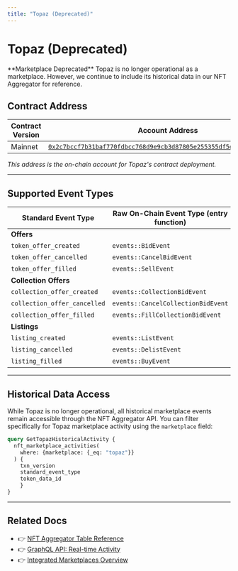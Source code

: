 ```yaml
---
title: "Topaz (Deprecated)"
---
```



# Topaz (Deprecated)

<Callout type="warning">
**Marketplace Deprecated**  
Topaz is no longer operational as a marketplace. However, we continue to include its historical data in our NFT Aggregator for reference.
</Callout>

## Contract Address

| Contract Version | Account Address |
|-----------------|----------------|
| Mainnet | [`0x2c7bccf7b31baf770fdbcc768d9e9cb3d87805e255355df5db32ac9a669010a2`](https://explorer.aptoslabs.com/account/0x2c7bccf7b31baf770fdbcc768d9e9cb3d87805e255355df5db32ac9a669010a2/modules/code/events?network=mainnet) |

*This address is the on-chain account for Topaz's contract deployment.*

---

## Supported Event Types

| Standard Event Type | Raw On-Chain Event Type (entry function) | Example Txn Version |
|--------------------|------------------------------------------|--------------------|
| **Offers** | | |
| `token_offer_created` | `events::BidEvent` | [1645629583](https://explorer.aptoslabs.com/txn/1645629583?network=mainnet) |
| `token_offer_cancelled` | `events::CancelBidEvent` | [86119627](https://explorer.aptoslabs.com/txn/86119627?network=mainnet) |
| `token_offer_filled` | `events::SellEvent` | [984827420](https://explorer.aptoslabs.com/txn/984827420?network=mainnet) |
| **Collection Offers** | | |
| `collection_offer_created` | `events::CollectionBidEvent` | [85566357](https://explorer.aptoslabs.com/txn/85566357?network=mainnet) |
| `collection_offer_cancelled` | `events::CancelCollectionBidEvent` | [2787969](https://explorer.aptoslabs.com/txn/2787969?network=mainnet) |
| `collection_offer_filled` | `events::FillCollectionBidEvent` | [2367804069](https://explorer.aptoslabs.com/txn/2367804069?network=mainnet) |
| **Listings** | | |
| `listing_created` | `events::ListEvent` | [1964348978](https://explorer.aptoslabs.com/txn/1964348978?network=mainnet) |
| `listing_cancelled` | `events::DelistEvent` | [2331658551](https://explorer.aptoslabs.com/txn/2331658551?network=mainnet) |
| `listing_filled` | `events::BuyEvent` | [2379182335](https://explorer.aptoslabs.com/txn/2379182335?network=mainnet) |

---

## Historical Data Access

While Topaz is no longer operational, all historical marketplace events remain accessible through the NFT Aggregator API. You can filter specifically for Topaz marketplace activity using the `marketplace` field:

```graphql
query GetTopazHistoricalActivity {
  nft_marketplace_activities(
    where: {marketplace: {_eq: "topaz"}}
  ) {
    txn_version
    standard_event_type
    token_data_id
    }
}
```

---

## Related Docs

- 👉 [NFT Aggregator Table Reference](../nft-aggregator-table.mdx)
- 👉 [GraphQL API: Real-time Activity](../graphql-api.mdx)
- 👉 [Integrated Marketplaces Overview](../marketplaces.mdx) 